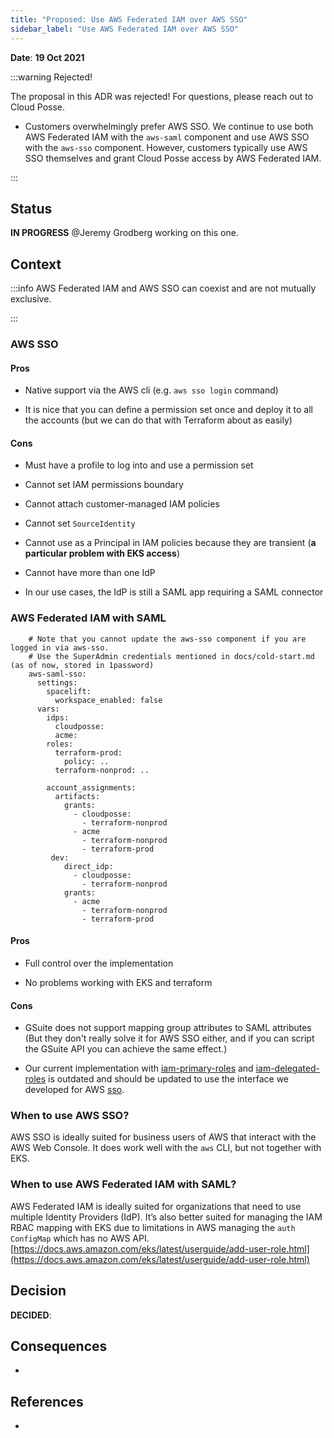 ```yaml
---
title: "Proposed: Use AWS Federated IAM over AWS SSO"
sidebar_label: "Use AWS Federated IAM over AWS SSO"
---
```


**Date**: **19 Oct 2021**

:::warning Rejected!

The proposal in this ADR was rejected! For questions, please reach out to Cloud Posse.

- Customers overwhelmingly prefer AWS SSO. We continue to use both AWS Federated IAM with the `aws-saml` component and use AWS SSO with the `aws-sso` component. However, customers typically use AWS SSO themselves and grant Cloud Posse access by AWS Federated IAM.

:::

## Status

**IN PROGRESS** @Jeremy Grodberg working on this one.

## Context

:::info
AWS Federated IAM and AWS SSO can coexist and are not mutually exclusive.

:::

### AWS SSO

#### Pros

- Native support via the AWS cli (e.g.  `aws sso login` command)

- It is nice that you can define a permission set once and deploy it to all the accounts (but we can do that with Terraform about as easily)

#### Cons

- Must have a profile to log into and use a permission set

- Cannot set IAM permissions boundary

- Cannot attach customer-managed IAM policies

- Cannot set `SourceIdentity`

- Cannot use as a Principal in IAM policies because they are transient (**a particular problem with EKS access**)

- Cannot have more than one IdP

- In our use cases, the IdP is still a SAML app requiring a SAML connector

### AWS Federated IAM with SAML

```
    # Note that you cannot update the aws-sso component if you are logged in via aws-sso.
    # Use the SuperAdmin credentials mentioned in docs/cold-start.md (as of now, stored in 1password)
    aws-saml-sso:
      settings:
        spacelift:
          workspace_enabled: false
      vars:
        idps:
          cloudposse:
          acme:
        roles:
          terraform-prod:
            policy: ..
          terraform-nonprod: ..

        account_assignments:
          artifacts:
            grants:
              - cloudposse:
                - terraform-nonprod
              - acme
                - terraform-nonprod
                - terraform-prod
         dev:
            direct_idp:
              - cloudposse:
                - terraform-nonprod
            grants:
              - acme
                - terraform-nonprod
                - terraform-prod
```

#### Pros

- Full control over the implementation

- No problems working with EKS and terraform

#### Cons

- GSuite does not support mapping group attributes to SAML attributes (But they don't really solve it for AWS SSO either, and if you can script the GSuite API you can achieve the same effect.)

- Our current implementation with [iam-primary-roles](https://github.com/cloudposse/terraform-aws-components/tree/main/deprecated/iam-primary-roles) and [iam-delegated-roles](https://github.com/cloudposse/terraform-aws-components/tree/main/deprecated/iam-delegated-roles) is outdated and should be updated to use the interface we developed for AWS [sso](/components/library/aws/identity-center/).

### When to use AWS SSO?

AWS SSO is ideally suited for business users of AWS that interact with the AWS Web Console. It does work well with the `aws` CLI, but not together with EKS.

### When to use AWS Federated IAM with SAML?

AWS Federated IAM is ideally suited for organizations that need to use multiple Identity Providers (IdP). It’s also better suited for managing the IAM RBAC mapping with EKS due to limitations in AWS managing the `auth` `ConfigMap` which has no AWS API. [https://docs.aws.amazon.com/eks/latest/userguide/add-user-role.html](https://docs.aws.amazon.com/eks/latest/userguide/add-user-role.html)

## Decision

**DECIDED**:

## Consequences

-

## References

-


